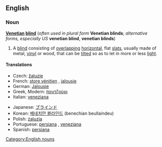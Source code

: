 ==English==

===Noun===
{{wikipedia}}
'''[[Venetian]] [[blind]]''' (''often used in plural form'' '''Venetian blinds'''; ''alternative forms, especially US'' '''venetian blind''', '''venetian blinds''')

# A [[blind]] consisting of [[overlapping]] [[horizontal]], flat [[slat]]s, usually made of metal, [[vinyl]] or wood, that can be [[tilt]]ed so as to let in more or less [[light]].

====Translations====
{{trans-top|blind consisting of overlapping horizontal slats}}
* Czech: [[žaluzie]] {{f|p}}
* French: [[store vénitien]] {{m}}, [[jalousie]] {{f}}
* German: [[Jalousie]] {{f}}
* Greek, Modern: [[παντζούρι]] {{n}}
* Italian: [[veneziana]] {{f}}
{{trans-mid}}
* Japanese: [[ブラインド]]
* Korean: [[베네치안 블라인드]] (benechian beullaindeu)
* Polish: [[żaluzja]]
* Portuguese: [[persiana#Portuguese|persiana]] {{f}}, [[veneziana]] {{f}}
* Spanish: [[persiana#Spanish|persiana]] {{f}}
{{trans-bottom}}

[[Category:English nouns]]